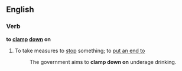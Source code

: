 ==English==

===Verb===
'''to [[clamp]] [[down]] on''' {{transitive}}

# To take measures to [[stop]] something; to [[put an end to]]
#:The government aims to '''clamp down on''' underage drinking.